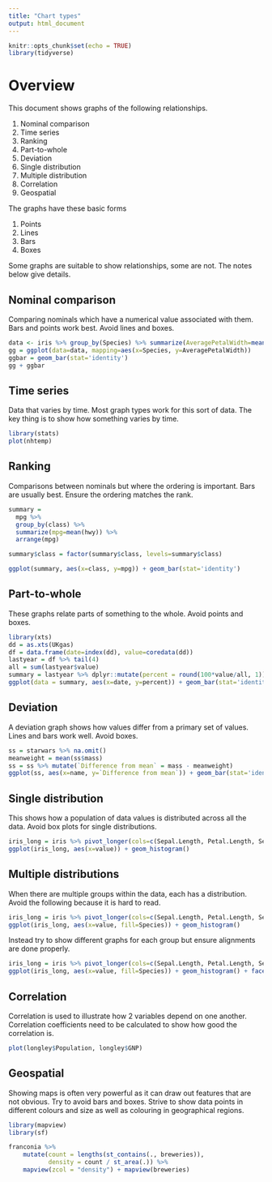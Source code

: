 ```yaml
---
title: "Chart types"
output: html_document
---
```


```r
knitr::opts_chunk$set(echo = TRUE)
library(tidyverse)
```

# Overview

This document shows graphs of the following relationships.

1. Nominal comparison
1. Time series
1. Ranking
1. Part-to-whole
1. Deviation
1. Single distribution
1. Multiple distribution
1. Correlation
1. Geospatial

The graphs have these basic forms

1. Points
1. Lines
1. Bars
1. Boxes

Some graphs are suitable to show relationships, some are not. The notes below give details.

## Nominal comparison

Comparing nominals which have a numerical value associated with them. Bars and points work best. Avoid lines and boxes.

```r
data <- iris %>% group_by(Species) %>% summarize(AveragePetalWidth=mean(Petal.Width))
gg = ggplot(data=data, mapping=aes(x=Species, y=AveragePetalWidth))
ggbar = geom_bar(stat='identity')
gg + ggbar
```

## Time series

Data that varies by time. Most graph types work for this sort of data. The key thing is to show how something varies by time. 

```r
library(stats)
plot(nhtemp)
```

## Ranking

Comparisons between nominals but where the ordering is important. Bars are usually best. Ensure the ordering matches the rank.

```r
summary = 
  mpg %>% 
  group_by(class) %>% 
  summarize(mpg=mean(hwy)) %>%
  arrange(mpg)

summary$class = factor(summary$class, levels=summary$class)

ggplot(summary, aes(x=class, y=mpg)) + geom_bar(stat='identity')
```

## Part-to-whole

These graphs relate parts of something to the whole. Avoid points and boxes.

```r
library(xts)
dd = as.xts(UKgas)
df = data.frame(date=index(dd), value=coredata(dd))
lastyear = df %>% tail(4)
all = sum(lastyear$value)
summary = lastyear %>% dplyr::mutate(percent = round(100*value/all, 1))
ggplot(data = summary, aes(x=date, y=percent)) + geom_bar(stat='identity')
```

## Deviation

A deviation graph shows how values differ from a primary set of values. Lines and bars work well. Avoid boxes.

```r
ss = starwars %>% na.omit()
meanweight = mean(ss$mass)
ss = ss %>% mutate(`Difference from mean` = mass - meanweight)
ggplot(ss, aes(x=name, y=`Difference from mean`)) + geom_bar(stat='identity') + coord_flip()
```

## Single distribution

This shows how a population of data values is distributed across all the data. Avoid box plots for single distributions.

```r
iris_long = iris %>% pivot_longer(cols=c(Sepal.Length, Petal.Length, Sepal.Width, Petal.Width))
ggplot(iris_long, aes(x=value)) + geom_histogram()
```

## Multiple distributions

When there are multiple groups within the data, each has a distribution. Avoid the following because it is hard to read.

```r
iris_long = iris %>% pivot_longer(cols=c(Sepal.Length, Petal.Length, Sepal.Width, Petal.Width))
ggplot(iris_long, aes(x=value, fill=Species)) + geom_histogram()
```

Instead try to show different graphs for each group but ensure alignments are done properly.

```r
iris_long = iris %>% pivot_longer(cols=c(Sepal.Length, Petal.Length, Sepal.Width, Petal.Width))
ggplot(iris_long, aes(x=value, fill=Species)) + geom_histogram() + facet_grid(Species ~ .)
```

## Correlation

Correlation is used to illustrate how 2 variables depend on one another. Correlation coefficients need to be calculated to show how good the correlation is.

```r
plot(longley$Population, longley$GNP)
```

## Geospatial

Showing maps is often very powerful as it can draw out features that are not obvious. Try to avoid bars and boxes. Strive to show data points in different colours and size as well as colouring in geographical regions.

```r
library(mapview)
library(sf)

franconia %>%
    mutate(count = lengths(st_contains(., breweries)),
           density = count / st_area(.)) %>%
    mapview(zcol = "density") + mapview(breweries)
```
